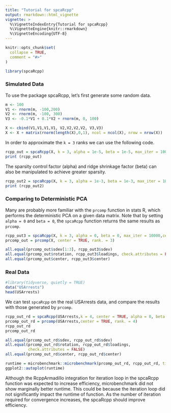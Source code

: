 ```yaml
---
title: "Tutorial for spcaRcpp"
output: rmarkdown::html_vignette
vignette: >
  %\VignetteIndexEntry{Tutorial for spcaRcpp}
  %\VignetteEngine{knitr::rmarkdown}
  %\VignetteEncoding{UTF-8}
---
```


```r
knitr::opts_chunk$set(
  collapse = TRUE,
  comment = "#>"
)
```

```r
library(spcaRcpp)
```

### Simulated Data  
To use the package spcaRcpp, let's first generate some random data.  

```r
m <- 100
V1 <- rnorm(m, -100,200)
V2 <- rnorm(m, -100, 300)
V3 <- -0.1*V1 + 0.1*V2 + rnorm(m, 0, 100)

X <- cbind(V1,V1,V1,V1, V2,V2,V2,V2, V3,V3)
X <- X + matrix(rnorm(length(X),0,1), ncol = ncol(X), nrow = nrow(X))
```

In order to approximate the ``k = 3`` ranks we can use the following code.  
```r
rcpp_out = spcaRcpp(X, k = 3, alpha = 1e-5, beta = 1e-5, max_iter = 10000,center = TRUE)
print (rcpp_out)
```
The sparsity control factor (alpha) and ridge shrinkage factor (beta) can also be
manipulated to achieve greater sparsity.  
```r
rcpp_out2 = spcaRcpp(X, k = 3, alpha = 1e-3, beta = 1e-3, max_iter = 10000,center = TRUE)
print (rcpp_out2)
```

### Comparing to Deterministic PCA
Many are probably more familiar with the ``prcomp`` function in stats R, which performs the 
deterministic PCA on a given data matrix. Note that by setting ``alpha = 0`` and ``beta = 0``, the ``spcaRcpp`` function returns the same results as ``prcomp``.

```r
rcpp_out3 = spcaRcpp(X, k = 3, alpha = 0, beta = 0, max_iter = 10000,center = TRUE)
prcomp_out = prcomp(X, center = TRUE, rank. = 3)

all.equal(prcomp_out$sdev[1:3], rcpp_out3$sdev)
all.equal(prcomp_out$rotation, rcpp_out3$loadings, check.attributes = FALSE)
all.equal(prcomp_out$center, rcpp_out3$center)
```

### Real Data
```r
#library(tidyverse, quietly = TRUE)
data("USArrests")
head(USArrests)
```
We can test ``spcaRcpp`` on the real USArrests data, and compare the results 
with those generated by ``prcomp``.  
```r
rcpp_out_rd = spcaRcpp(USArrests,k = 4, center = TRUE, alpha = 0, beta = 0)
prcomp_out_rd = prcomp(USArrests,center = TRUE, rank. = 4)
rcpp_out_rd
prcomp_out_rd
```

```r
all.equal(prcomp_out_rd$sdev, rcpp_out_rd$sdev)
all.equal(prcomp_out_rd$rotation, rcpp_out_rd$loadings,
          check.attributes = FALSE)
all.equal(prcomp_out_rd$center, rcpp_out_rd$center)
```

```r
runtime = microbenchmark::microbenchmark(prcomp_out_rd, rcpp_out_rd, times = 200)
ggplot2::autoplot(runtime)
```

Although the RcppArmadillo integration for iteration loop in the spcaRcpp function was 
expected to increase efficiency, microbenchmark did not show marginally better runtime. 
This could be because the iteration loop did not significantly impact the runtime of
function. As the number of iteration required for convergence increases, the spcaRcpp should
improve efficiency.  
